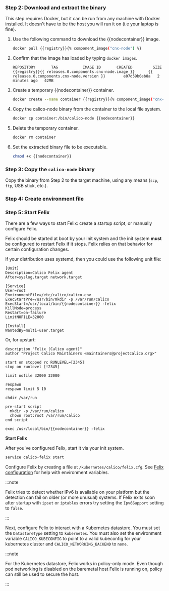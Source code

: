 

<NonClusterReadOnlyStep />

### Step 2: Download and extract the binary

This step requires Docker, but it can be run from any machine with Docker installed. It doesn't have to be the host you will run it on (i.e your laptop is fine).

1. Use the following command to download the {{nodecontainer}} image.

   ```bash
   docker pull {{registry}}{% component_image("cnx-node") %}
   ```

1. Confirm that the image has loaded by typing `docker images`.

   ```
   REPOSITORY       TAG           IMAGE ID       CREATED         SIZE
   {{registry}}{{ releases.0.components.cnx-node.image }}      {{ releases.0.components.cnx-node.version }}        e07d59b0eb8a   2 minutes ago   42MB
   ```

1. Create a temporary {{nodecontainer}} container.

   ```bash
   docker create --name container {{registry}}{% component_image("cnx-node") %}
   ```

1. Copy the calico-node binary from the container to the local file system.

   ```bash
   docker cp container:/bin/calico-node {{nodecontainer}}
   ```

1. Delete the temporary container.

   ```bash
   docker rm container
   ```

1. Set the extracted binary file to be executable.

   ```bash
   chmod +x {{nodecontainer}}
   ```

### Step 3: Copy the `calico-node` binary

Copy the binary from Step 2 to the target machine, using any means (`scp`, `ftp`, USB stick, etc.).

### Step 4: Create environment file

<EnvironmentFile nodecontainer='{{nodecontainer}}' />

### Step 5: Start Felix

There are a few ways to start Felix: create a startup script, or manually configure Felix.

<Tabs>
<TabItem label="Startup script" value="Startup script-0">

Felix should be started at boot by your init system and the init system
**must** be configured to restart Felix if it stops. Felix relies on
that behavior for certain configuration changes.

If your distribution uses systemd, then you could use the following unit file:

    [Unit]
    Description=Calico Felix agent
    After=syslog.target network.target

    [Service]
    User=root
    EnvironmentFile=/etc/calico/calico.env
    ExecStartPre=/usr/bin/mkdir -p /var/run/calico
    ExecStart=/usr/local/bin/{{nodecontainer}} -felix
    KillMode=process
    Restart=on-failure
    LimitNOFILE=32000

    [Install]
    WantedBy=multi-user.target

Or, for upstart:

    description "Felix (Calico agent)"
    author "Project Calico Maintainers <maintainers@projectcalico.org>"

    start on stopped rc RUNLEVEL=[2345]
    stop on runlevel [!2345]

    limit nofile 32000 32000

    respawn
    respawn limit 5 10

    chdir /var/run

    pre-start script
      mkdir -p /var/run/calico
      chown root:root /var/run/calico
    end script

    exec /usr/local/bin/{{nodecontainer}} -felix

**Start Felix**

After you've configured Felix, start it via your init system.

```bash
service calico-felix start
```

</TabItem>
<TabItem label="Manually configure Felix" value="Manually configure Felix-1">

Configure Felix by creating a file at `/kubernetes/calico/felix.cfg`.
See [Felix configuration](../../reference/component-resources/node/felix/configuration.mdx) for help with environment variables.

:::note

Felix tries to detect whether IPv6 is available on your platform but
the detection can fail on older (or more unusual) systems. If Felix
exits soon after startup with `ipset` or `iptables` errors try
setting the `Ipv6Support` setting to `false`.

:::

Next, configure Felix to interact with a Kubernetes datastore. You
must set the `DatastoreType` setting to `kubernetes`. You must also set the environment variable `CALICO_KUBECONFIG`
to point to a valid kubeconfig for your kubernetes cluster and `CALICO_NETWORKING_BACKEND` to `none`.

:::note

For the Kubernetes datastore, Felix works in policy-only mode. Even though pod networking is
disabled on the baremetal host Felix is running on, policy can still be used to secure the host.

:::

</TabItem>
  </Tabs>
